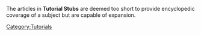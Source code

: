 [[Category:Tutorials]]
The articles in '''Tutorial Stubs''' are deemed too short to provide encyclopedic coverage of a subject but are capable of expansion.
